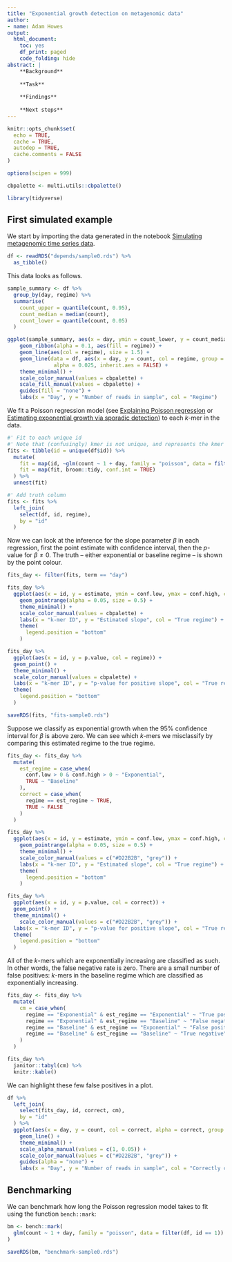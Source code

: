 ```yaml
---
title: "Exponential growth detection on metagenomic data"
author:
- name: Adam Howes
output:
  html_document:
    toc: yes
    df_print: paged
    code_folding: hide
abstract: |
    **Background** 
    
    **Task** 
    
    **Findings** 
    
    **Next steps** 
---
```


```r
knitr::opts_chunk$set(
  echo = TRUE,
  cache = TRUE,
  autodep = TRUE,
  cache.comments = FALSE
)

options(scipen = 999)

cbpalette <- multi.utils::cbpalette()

library(tidyverse)
```

## First simulated example

We start by importing the data generated in the notebook [Simulating metagenomic time series data](https://athowes.github.io/exp-growth/metagenomic-time-series).

```r
df <- readRDS("depends/sample0.rds") %>%
  as_tibble()
```

This data looks as follows.

```r
sample_summary <- df %>%
  group_by(day, regime) %>%
  summarise(
    count_upper = quantile(count, 0.95),
    count_median = median(count),
    count_lower = quantile(count, 0.05)
  )

ggplot(sample_summary, aes(x = day, ymin = count_lower, y = count_median, ymax = count_upper, group = regime)) +
    geom_ribbon(alpha = 0.1, aes(fill = regime)) +
    geom_line(aes(col = regime), size = 1.5) +
    geom_line(data = df, aes(x = day, y = count, col = regime, group = id),
               alpha = 0.025, inherit.aes = FALSE) + 
    theme_minimal() +
    scale_color_manual(values = cbpalette) +
    scale_fill_manual(values = cbpalette) +
    guides(fill = "none") +
    labs(x = "Day", y = "Number of reads in sample", col = "Regime")
```

We fit a Poisson regression model (see [Explaining Poisson regression](https://athowes.github.io/exp-growth/explain-poisson) or [Estimating exponential growth via sporadic detection](https://athowes.github.io/exp-growth/exponential-detection)) to each $k$-mer in the data.

```r
#' Fit to each unique id
#' Note that (confusingly) kmer is not unique, and represents the kmer within a given organism
fits <- tibble(id = unique(df$id)) %>%
  mutate(
    fit = map(id, ~glm(count ~ 1 + day, family = "poisson", data = filter(df, id == .))),
    fit = map(fit, broom::tidy, conf.int = TRUE)
  ) %>%
  unnest(fit)

#' Add truth column
fits <- fits %>%
  left_join(
    select(df, id, regime),
    by = "id"
  )
```

Now we can look at the inference for the slope parameter $\beta$ in each regression, first the point estimate with confidence interval, then the $p$-value for $\beta \neq 0$.
The truth -- either exponential or baseline regime -- is shown by the point colour.

```r
fits_day <- filter(fits, term == "day")

fits_day %>%
  ggplot(aes(x = id, y = estimate, ymin = conf.low, ymax = conf.high, col = regime)) +
    geom_pointrange(alpha = 0.05, size = 0.5) +
    theme_minimal() +
    scale_color_manual(values = cbpalette) +
    labs(x = "k-mer ID", y = "Estimated slope", col = "True regime") +
    theme(
      legend.position = "bottom"
    )

fits_day %>%
  ggplot(aes(x = id, y = p.value, col = regime)) +
  geom_point() +
  theme_minimal() +
  scale_color_manual(values = cbpalette) +
  labs(x = "k-mer ID", y = "p-value for positive slope", col = "True regime") +
  theme(
    legend.position = "bottom"
  )

saveRDS(fits, "fits-sample0.rds")
```

Suppose we classify as exponential growth when the 95% confidence interval for $\beta$ is above zero.
We can see which $k$-mers we misclassify by comparing this estimated regime to the true regime.

```r
fits_day <- fits_day %>%
  mutate(
    est_regime = case_when(
      conf.low > 0 & conf.high > 0 ~ "Exponential",
      TRUE ~ "Baseline"
    ),
    correct = case_when(
      regime == est_regime ~ TRUE,
      TRUE ~ FALSE
    )
  )

fits_day %>%
  ggplot(aes(x = id, y = estimate, ymin = conf.low, ymax = conf.high, col = correct)) +
    geom_pointrange(alpha = 0.05, size = 0.5) +
    theme_minimal() +
    scale_color_manual(values = c("#D22B2B", "grey")) +
    labs(x = "k-mer ID", y = "Estimated slope", col = "True regime") +
    theme(
      legend.position = "bottom"
    )

fits_day %>%
  ggplot(aes(x = id, y = p.value, col = correct)) +
  geom_point() +
  theme_minimal() +
    scale_color_manual(values = c("#D22B2B", "grey")) +
  labs(x = "k-mer ID", y = "p-value for positive slope", col = "True regime") +
  theme(
    legend.position = "bottom"
  )
```

All of the $k$-mers which are exponentially increasing are classified as such.
In other words, the false negative rate is zero.
There are a small number of false positives: $k$-mers in the baseline regime which are classified as exponentially increasing.

```r
fits_day <- fits_day %>%
  mutate(
    cm = case_when(
      regime == "Exponential" & est_regime == "Exponential" ~ "True positive",
      regime == "Exponential" & est_regime == "Baseline" ~ "False negative",
      regime == "Baseline" & est_regime == "Exponential" ~ "False positive",
      regime == "Baseline" & est_regime == "Baseline" ~ "True negative"
    )
  )

fits_day %>%
  janitor::tabyl(cm) %>%
  knitr::kable()
```

We can highlight these few false positives in a plot.

```r
df %>%
  left_join(
    select(fits_day, id, correct, cm),
    by = "id"
  ) %>%
  ggplot(aes(x = day, y = count, col = correct, alpha = correct, group = id)) +
    geom_line() + 
    theme_minimal() +
    scale_alpha_manual(values = c(1, 0.05)) +
    scale_color_manual(values = c("#D22B2B", "grey")) +
    guides(alpha = "none") + 
    labs(x = "Day", y = "Number of reads in sample", col = "Correctly classified?")
```

## Benchmarking

We can benchmark how long the Poisson regression model takes to fit using the function `bench::mark`:

```r
bm <- bench::mark(
  glm(count ~ 1 + day, family = "poisson", data = filter(df, id == 1))
)

saveRDS(bm, "benchmark-sample0.rds")
```

